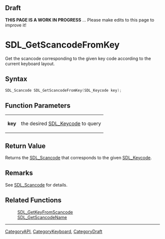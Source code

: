 
== Draft ==

'''THIS PAGE IS A WORK IN PROGRESS''' ... Please make edits to this page to improve it!
= SDL_GetScancodeFromKey =

Get the scancode corresponding to the given key code according to the current keyboard layout.

== Syntax ==

<syntaxhighlight lang='c'>
SDL_Scancode SDL_GetScancodeFromKey(SDL_Keycode key);
</syntaxhighlight>

== Function Parameters ==

{|
|'''key'''
|the desired [[SDL_Keycode]] to query
|}

== Return Value ==

Returns the [[SDL_Scancode]] that corresponds to the given [[SDL_Keycode]].

== Remarks ==

See [[SDL_Scancode]] for details.

== Related Functions ==

:[[SDL_GetKeyFromScancode]]
:[[SDL_GetScancodeName]]

----
[[CategoryAPI]], [[CategoryKeyboard]], [[CategoryDraft]]


